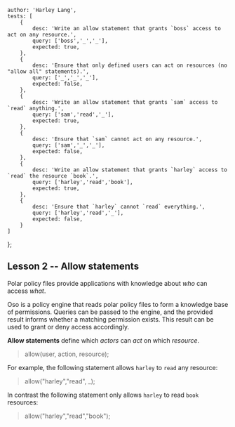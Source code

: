     author: 'Harley Lang',
	tests: [
		{
			desc: 'Write an allow statement that grants `boss` access to act on any resource.',
			query: ['boss','_','_'],
			expected: true,
		},
		{
			desc: 'Ensure that only defined users can act on resources (no "allow all" statements).',
			query: ['_','_','_'],
			expected: false,
		},
		{
			desc: 'Write an allow statement that grants `sam` access to `read` anything.',
			query: ['sam','read','_'],
			expected: true,
		},
		{
			desc: 'Ensure that `sam` cannot act on any resource.',
			query: ['sam','_','_'],
			expected: false,
		},
		{
			desc: 'Write an allow statement that grants `harley` access to `read` the resource `book`.',
			query: ['harley','read','book'],
			expected: true,
		},
		{
			desc: 'Ensure that `harley` cannot `read` everything.',
			query: ['harley','read','_'],
			expected: false,
		}
	]
};

## Lesson 2 -- Allow statements 

Polar policy files provide applications with knowledge about _who_ can access _what_.

Oso is a policy engine that reads polar policy files to form a knowledge base of permissions. Queries can be passed to the engine, and the provided result informs whether a matching permission exists. This result can be used to grant or deny access accordingly.

**Allow statements** define which *actors* can *act* on which *resource*.

> allow(user, action, resource);

For example, the following statement allows `harley` to `read` any resource:

> allow("harley","read", _);

In contrast the following statement only allows `harley` to read `book` resources:

> allow("harley","read","book");